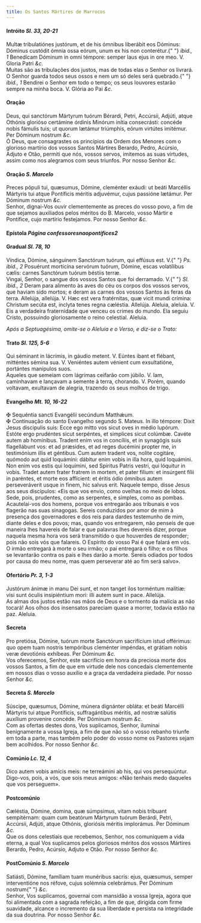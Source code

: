 ```yaml
---
title: Os Santos Mártires de Marrocos
---
```


<h4 class="text-center">
  Intróito <em>Sl. 33, 20-21</em>
</h4>
<div class="grid grid-cols-2 gap-5">
  <span class="text-justify">
    Multæ tribulatiónes justórum, et de his ómnibus liberábit eos Dóminus:
    Dóminus custódit ómnia ossa eórum, unum ex his non conterétur.{" "}
    <em>ibid., 1</em> Benedícam Dóminum in omni témpore: semper laus ejus in ore
    meo. V. Gloria Patri <em>&c.</em>
  </div>
  <span class="text-justify">
    Muitas são as tribulações dos justos, mas de todas elas o Senhor os livrará.
    O Senhor guarda todos seus ossos e nem um só deles será quebrado.{" "}
    <em>ibid., 1</em> Bendirei o Senhor em todo o tempo; os seus louvores
    estarão sempre na minha boca. V. Glória ao Pai <em>&c.</em>
  </span>
</div>

<h4 class="text-center">Oração</h4>
<div class="grid grid-cols-2 gap-5">
  <span class="text-justify">
    Deus, qui sanctórum Mártyrum tuórum Bérardi, Petri, Accúrsii, Adjúti, atque
    Othónis glorióso certámine órdinis Minórum inítia consecrásti: concéde nobis
    fámulis tuis; ut quorum lætámur triúmphis, eórum virtútes imitémur. Per
    Dóminum nostrum <em>&c.</em>
  </div>
  <span class="text-justify">
    Ó Deus, que consagrastes os princípios da Ordem dos Menores com o glorioso
    martírio dos vossos Santos Mártires Berardo, Pedro, Acúrsio, Adjuto e Otão,
    permiti que nós, vossos servos, imitemos as suas virtudes, assim como nos
    alegramos com seus triunfos. Por nosso Senhor <em>&c.</em>
  </span>
</div>

<h4 class="text-center">
  Oração <em>S. Marcelo</em>
</h4>
<div class="grid grid-cols-2 gap-5">
  <span class="text-justify">
    Preces pópuli tui, quæsumus, Dómine, cleménter exáudi: ut beáti Marcéllis
    Mártyris tui atque Pontíficis méritis adjuvémur, cujus passióne lætámur. Per
    Dóminum nostrum <em>&c.</em>
  </div>
  <span class="text-justify">
    Senhor, dignai-Vos ouvir clementemente as preces do vosso povo, a fim de que
    sejamos auxiliados pelos méritos do B. Marcelo, vosso Mártir e Pontífice,
    cujo martírio festejamos. Por nosso Senhor <em>&c.</em>
  </span>
</div>

<h4 class="text-center">
  Epístola <em>Página confessoresnaopontifices2</em>
</h4>

<h4 class="text-center">
  Gradual <em>Sl. 78, 10</em>
</h4>
<div class="grid grid-cols-2 gap-5">
  <span class="text-justify">
    Víndica, Dómine, sánguinem Sanctórum tuórum, qui effúsus est. V.{" "}
    <em>Ps. ibid., 2</em> Posuérunt morticína servórum tuórum, Dómine, escas
    volatílibus cælis: carnes Sanctórum tuórum béstiis terræ.
  </div>
  <span class="text-justify">
    Vingai, Senhor, o sangue dos vossos Santos que foi derramado. V.{" "}
    <em>Sl. ibid., 2</em> Deram para alimento às aves do céu os corpos dos
    vossos servos, que haviam sido mortos; e deram as carnes dos vossos Santos
    às feras da terra.
  </div>
  <span class="text-justify">
    Allelúja, allelúja. V. Hæc est vera fratérnitas, quæ vicit mundi crímina:
    Christum secúta est, ínclyta tenes regna cæléstia. Allelúja.
  </div>
  <span class="text-justify">
    Aleluia, aleluia. V. Eis a verdadeira fraternidade que venceu os crimes do
    mundo. Ela seguiu Cristo, possuindo gloriosamente o reino celestial.
    Aleluia.
  </span>
</div>

<em>Após a Septuagésima, omite-se o Aleluia e o Verso, e diz-se o Trato:</em>

<h4 class="text-center">
  Trato <em>Sl. 125, 5-6</em>
</h4>
<div class="grid grid-cols-2 gap-5">
  <span class="text-justify">
    Qui séminant in lácrimis, in gáudio metent. V. Eúntes ibant et flébant,
    mitténtes sémina sua. V. Veniéntes autem vénient cum exsultatióne, portántes
    manípulos suos.
  </div>
  <span class="text-justify">
    Aqueles que semeiam com lágrimas ceifarão com júbilo. V. Iam, caminhavam e
    lançavam a semente à terra, chorando. V. Porém, quando voltavam, exultavam
    de alegria, trazendo os seus molhos de trigo.
  </span>
</div>

<h4 class="text-center">
  Evangelho <em>Mt. 10, 16-22</em>
</h4>
<div class="grid grid-cols-2 gap-5">
  <span class="text-justify">
    <span class="text-danger">&#10016;</span> Sequéntia sancti Evangélii
    secúndum Matthǽum.
  </div>
  <span class="text-justify">
    <span class="text-danger">&#10016;</span> Continuação do santo Evangelho
    segundo S. Mateus.
  </div>
  <span class="text-justify">
    In illo témpore: Dixit Jesus discipulis suis: Ecce ego mitto vos sicut oves
    in médio lupórum. Estóte ergo prudéntes sicut serpéntes, et simplices sicut
    colúmbæ. Cavéte autem ab homínibus. Tradent enim vos in concíliis, et in
    synagógis suis flagellábunt vos: et ad præsides, et ad reges ducémini
    propter me, in testimónium illis et géntibus. Cum autem tradent vos, nolite
    cogitáre, quómodo aut quid loquámini: dábitur enim vobis in illa hora, quid
    loquámini. Non enim vos estis qui loquímini, sed Spiritus Patris vestri, qui
    lóquitur in vobis. Tradet autem frater fratrem in mortem, et pater fílium:
    et insúrgent fílii in paréntes, et morte eos affícient: et éritis ódio
    ómnibus autem perseveráverit usque in finem, hic salvus erit.
  </div>
  <span class="text-justify">
    Naquele tempo, disse Jesus aos seus discípulos: «Eis que vos envio, como
    ovelhas no meio de lobos. Sede, pois, prudentes, como as serpentes, e
    simples, como as pombas. Acautelai-vos dos homens, porque vos entregarão aos
    tribunais e vos flagerão nas suas sinagogas. Sereis conduzidos por amor de
    mim à presença dos governadores e dos reis para dardes testemunho de mim,
    diante deles e dos povos; mas, quando vos entregarem, não penseis de que
    maneira lhes havereis de falar e que palavras lhes devereis dizer, porque
    naquela mesma hora vos será transmitido o que houverdes de responder; pois
    não sois vós que falareis. O Espírito do vosso Pai é que falará em vós. O
    irmão entregará à morte o seu irmão; o pai entregará o filho; e os filhos se
    levantarão contra os pais e lhes darão a morte. Sereis odiados por todos por
    causa do meu nome, mas quem perseverar até ao fim será salvo».
  </span>
</div>

<h4 class="text-center">
  Ofertório <em>Pr. 3, 1-3</em>
</h4>
<div class="grid grid-cols-2 gap-5">
  <span class="text-justify">
    Justórum ánimæ in manu Dei sunt, et non tanget ilos torméntum malítiæ: visi
    sunt óculis insipiéntium mori: illi autem sunt in pace. Allelúja.
  </div>
  <span class="text-justify">
    As almas dos justos estão nas mãos de Deus e o tormento da malícia as não
    tocará! Aos olhos dos insensatos pareciam quase a morrer, todavia estão na
    paz. Aleluia.
  </span>
</div>

<h4 class="text-center">Secreta</h4>
<div class="grid grid-cols-2 gap-5">
  <span class="text-justify">
    Pro pretiósa, Dómine, tuórum morte Sanctórum sacrifícium istud offérimus:
    quo opem tuam nostris tempóribus cleménter impéndas, et grátiam nobis veræ
    devotiónis exhíbeas. Per Dóminum <em>&c.</em>
  </div>
  <span class="text-justify">
    Vos oferecemos, Senhor, este sacrifício em honra da preciosa morte dos
    vossos Santos, a fim de que em virtude dele nos concedais clementemente em
    nossos dias o vosso auxílio e a graça da verdadeira piedade. Por nosso
    Senhor <em>&c.</em>
  </span>
</div>

<h4 class="text-center">
  Secreta <em>S. Marcelo</em>
</h4>
<div class="grid grid-cols-2 gap-5">
  <span class="text-justify">
    Súscipe, quæsumus, Dómine, múnera dignánter obláta: et beáti Marcélli
    Mártyris tui atque Pontíficis, suffragántibus méritis, ad nostræ salútis
    auxílium provenire concéde. Per Dóminum nostrum <em>&c.</em>
  </div>
  <span class="text-justify">
    Com as ofertas destes dons, Vos suplicamos, Senhor, iluminai benignamente a
    vossa Igreja, a fim de que não só o vosso rebanho triunfe em toda a parte,
    mas também pelo poder do vosso nome os Pastores sejam bem acolhidos. Por
    nosso Senhor <em>&c.</em>
  </span>
</div>

<h4 class="text-center">
  Comúnio <em>Lc. 12, 4</em>
</h4>
<div class="grid grid-cols-2 gap-5">
  <span class="text-justify">
    Dico autem vobis amícis meis: ne terreámini ab his, qui vos persequúntur.
  </div>
  <span class="text-justify">
    Digo-vos, pois, a vós, que sois meus amigos: «Não tenhais medo daqueles que
    vos perseguem».
  </span>
</div>

<h4 class="text-center">Postcomúnio</h4>
<div class="grid grid-cols-2 gap-5">
  <span class="text-justify">
    Cæléstia, Dómine, domina, quæ súmpsimus, vitam nobis tríbuant sempitérnam:
    quam cum beatórum Mártyrum tuórum Berárdi, Petri, Accúrsii, Adjúti, atque
    Othónis, gloriósis méritis implorámus. Per Dóminum <em>&c.</em>
  </div>
  <span class="text-justify">
    Que os dons celestiais que recebemos, Senhor, nos comuniquem a vida eterna,
    a qual Vos suplicamos pelos gloriosos méritos dos vossos Mártires Berardo,
    Pedro, Acúrsio, Adjuto e Otão. Por nosso Senhor <em>&c.</em>
  </span>
</div>

<h4 class="text-center">
  PostComúnio <em>S. Marcelo</em>
</h4>
<div class="grid grid-cols-2 gap-5">
  <span class="text-justify">
    Satiásti, Dómine, famíliam tuam munéribus sacris: ejus, quæsumus, semper
    interventióne nos réfove, cujus solémnia celebrámus. Per Dóminum nostrum{" "}
    <em>&c.</em>
  </div>
  <span class="text-justify">
    Senhor, Vos suplicamos, governai com mansidão a vossa Igreja, agora que foi
    alimentada com a sagrada refeição, a fim de que, dirigida com firme
    suavidade, alcance o incremento da sua liberdade e persista na integridade
    da sua doutrina. Por nosso Senhor <em>&c.</em>
  </span>
</div>
